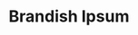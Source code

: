 ---
title: Brandish Ipsum
path: /brandish-ipsum
featured-img: ''
date-created: 2021/04/28 11:54:01
last-modified: 2021/04/28 20:31:28
---